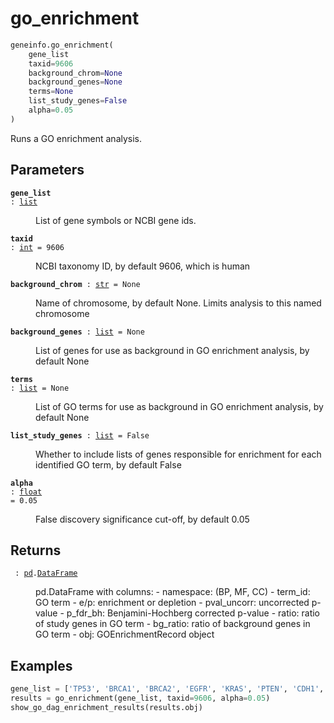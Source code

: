 # go_enrichment { #geneinfo.go_enrichment }

```python
geneinfo.go_enrichment(
    gene_list
    taxid=9606
    background_chrom=None
    background_genes=None
    terms=None
    list_study_genes=False
    alpha=0.05
)
```

Runs a GO enrichment analysis.

## Parameters {.doc-section .doc-section-parameters}

<code>[**gene_list**]{.parameter-name} [:]{.parameter-annotation-sep} [[list](`list`)]{.parameter-annotation}</code>

:   List of gene symbols or NCBI gene ids.

<code>[**taxid**]{.parameter-name} [:]{.parameter-annotation-sep} [[int](`int`)]{.parameter-annotation} [ = ]{.parameter-default-sep} [9606]{.parameter-default}</code>

:   NCBI taxonomy ID, by default 9606, which is human

<code>[**background_chrom**]{.parameter-name} [:]{.parameter-annotation-sep} [[str](`str`)]{.parameter-annotation} [ = ]{.parameter-default-sep} [None]{.parameter-default}</code>

:   Name of chromosome, by default None. Limits analysis to this named chromosome

<code>[**background_genes**]{.parameter-name} [:]{.parameter-annotation-sep} [[list](`list`)]{.parameter-annotation} [ = ]{.parameter-default-sep} [None]{.parameter-default}</code>

:   List of genes for use as background in GO enrichment analysis, by default None

<code>[**terms**]{.parameter-name} [:]{.parameter-annotation-sep} [[list](`list`)]{.parameter-annotation} [ = ]{.parameter-default-sep} [None]{.parameter-default}</code>

:   List of GO terms for use as background in GO enrichment analysis, by default None

<code>[**list_study_genes**]{.parameter-name} [:]{.parameter-annotation-sep} [[list](`list`)]{.parameter-annotation} [ = ]{.parameter-default-sep} [False]{.parameter-default}</code>

:   Whether to include lists of genes responsible for enrichment for each identified GO term, by default False

<code>[**alpha**]{.parameter-name} [:]{.parameter-annotation-sep} [[float](`float`)]{.parameter-annotation} [ = ]{.parameter-default-sep} [0.05]{.parameter-default}</code>

:   False discovery significance cut-off, by default 0.05

## Returns {.doc-section .doc-section-returns}

<code>[]{.parameter-name} [:]{.parameter-annotation-sep} [[pd](`pandas`).[DataFrame](`pandas.DataFrame`)]{.parameter-annotation}</code>

:   pd.DataFrame with columns:  - namespace: (BP, MF, CC) - term_id: GO term - e/p: enrichment or depletion - pval_uncorr: uncorrected p-value - p_fdr_bh: Benjamini-Hochberg corrected p-value - ratio: ratio of study genes in GO term - bg_ratio: ratio of background genes in GO term - obj: GOEnrichmentRecord object

## Examples {.doc-section .doc-section-examples}

```python
gene_list = ['TP53', 'BRCA1', 'BRCA2', 'EGFR', 'KRAS', 'PTEN', 'CDH1', 'ATM', 'CHEK2', 'PALB2']
results = go_enrichment(gene_list, taxid=9606, alpha=0.05)
show_go_dag_enrichment_results(results.obj)
```